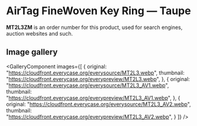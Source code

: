 
# AirTag FineWoven Key Ring — Taupe

<Callout type='info' emoji='👉🏻'>**MT2L3ZM** is an order number for this product, used for search engines, auction websites and such.</Callout>

## Image gallery

<GalleryComponent
    images={[
      {
        original: "https://cloudfront.everycase.org/everysource/MT2L3.webp",
        thumbnail: "https://cloudfront.everycase.org/everypreview/MT2L3.webp",
      },
      {
        original: "https://cloudfront.everycase.org/everysource/MT2L3_AV1.webp",
        thumbnail: "https://cloudfront.everycase.org/everypreview/MT2L3_AV1.webp",
      },
      {
        original: "https://cloudfront.everycase.org/everysource/MT2L3_AV2.webp",
        thumbnail: "https://cloudfront.everycase.org/everypreview/MT2L3_AV2.webp",
      }
    ]}
  />
